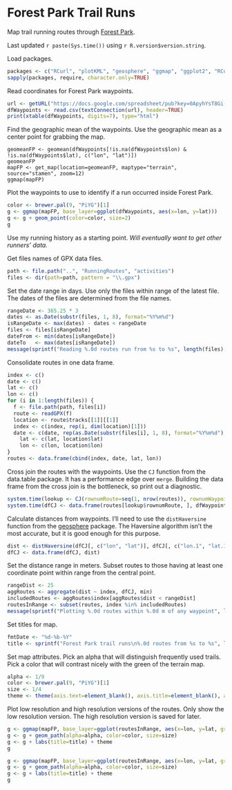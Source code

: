 Forest Park Trail Runs
======================
Map trail running routes through [Forest Park](http://www.portlandoregon.gov/parks/finder/index.cfm?&propertyid=127&action=ViewPark).

Last updated `r paste(Sys.time())` using `r R.version$version.string`.


Load packages.
```r
packages <- c("RCurl", "plotKML", "geosphere", "ggmap", "ggplot2", "RColorBrewer", "xtable", "data.table")
sapply(packages, require, character.only=TRUE)
```


Read coordinates for Forest Park waypoints.
```r
url <- getURL("https://docs.google.com/spreadsheet/pub?key=0ApyhYsT8Gi-EdFBUYk4wb0UyYlUweHg1SHlfX3VHV1E&single=true&gid=1&output=csv", cainfo = system.file("CurlSSL", "cacert.pem", package = "RCurl"))
dfWaypoints <- read.csv(textConnection(url), header=TRUE)
print(xtable(dfWaypoints, digits=7), type="html")
```

Find the geographic mean of the waypoints. Use the geographic mean as a center point for grabbing the map.
```rmapForestParkBare
geomeanFP <- geomean(dfWaypoints[!is.na(dfWaypoints$lon) & !is.na(dfWaypoints$lat), c("lon", "lat")])
geomeanFP
mapFP <- get_map(location=geomeanFP, maptype="terrain", source="stamen", zoom=12)
ggmap(mapFP)
```

Plot the waypoints to use to identify if a run occurred inside Forest Park.
```r
color <- brewer.pal(9, "PiYG")[1]
g <- ggmap(mapFP, base_layer=ggplot(dfWaypoints, aes(x=lon, y=lat)))
g <- g + geom_point(color=color, size=2)
g
```

Use my running history as a starting point. *Will eventually want to get other runners' data.*

Get files names of GPX data files.
```r
path <- file.path("..", "RunningRoutes", "activities")
files <- dir(path=path, pattern = "\\.gpx")
```
Set the date range in days. Use only the files within range of the latest file. The dates of the files are determined from the file names.
```r
rangeDate <- 365.25 * 3
dates <- as.Date(substr(files, 1, 8), format="%Y%m%d")
isRangeDate <- max(dates) - dates < rangeDate
files <- files[isRangeDate]
dateFrom <- min(dates[isRangeDate])
dateTo   <- max(dates[isRangeDate])
message(sprintf("Reading %.0d routes run from %s to %s", length(files), dateFrom, dateTo))
```
Consolidate routes in one data frame.
```r
index <- c()
date <- c()
lat <- c()
lon <- c()
for (i in 1:length(files)) {
  f <- file.path(path, files[i])
  route <- readGPX(f)
  location <- route$tracks[[1]][[1]]
  index <- c(index, rep(i, dim(location)[1]))
  date <- c(date, rep(as.Date(substr(files[i], 1, 8), format="%Y%m%d"), dim(location)[1]))
	lat <- c(lat, location$lat)
	lon <- c(lon, location$lon)
}
routes <- data.frame(cbind(index, date, lat, lon))
```

Cross join the routes with the waypoints. Use the `CJ` function from the data.table package. It has a performance edge over `merge`. Building the data frame from the cross join is the bottleneck, so print out a diagnostic.
```r
system.time(lookup <- CJ(rownumRoute=seq(1, nrow(routes)), rownumWaypoint=seq(1, nrow(dfWaypoints))))
system.time(dfCJ <- data.frame(routes[lookup$rownumRoute, ], dfWaypoints[lookup$rownumWaypoint, ]))
```

Calculate distances from waypoints. I'll need to use the `distHaversine` function from the [geosphere](http://www.inside-r.org/packages/cran/geosphere) package. The Haversine algorithm isn't the most accurate, but it is good enough for this purpose.
```r
dist <- distHaversine(dfCJ[, c("lon", "lat")], dfCJ[, c("lon.1", "lat.1")])
dfCJ <- data.frame(dfCJ, dist)
```
Set the distance range in meters. Subset routes to those having at least one coordinate point within range from the central point.
```r
rangeDist <- 25
aggRoutes <- aggregate(dist ~ index, dfCJ, min)
includedRoutes <- aggRoutes$index[aggRoutes$dist < rangeDist]
routesInRange <- subset(routes, index %in% includedRoutes)
message(sprintf("Plotting %.0d routes within %.0d m of any waypoint", length(includedRoutes), rangeDist))
```
Set titles for map.
```r
fmtDate <- "%d-%b-%Y"
title <- sprintf("Forest Park trail runs\n%.0d routes from %s to %s", length(includedRoutes), format(dateFrom, fmtDate), format(dateTo, fmtDate))
```
Set map attributes. Pick an alpha that will distinguish frequently used trails. Pick a color that will contrast nicely with the green of the terrain map.
```r
alpha <- 1/9
color <- brewer.pal(9, "PiYG")[1]
size <- 1/4
theme <- theme(axis.text=element_blank(), axis.title=element_blank(), axis.ticks=element_blank())
```
Plot low resolution and high resolution versions of the routes. Only show the low resolution version. The high resolution version is saved for later.
```r
g <- ggmap(mapFP, base_layer=ggplot(routesInRange, aes(x=lon, y=lat, group=index)))
g <- g + geom_path(alpha=alpha, color=color, size=size)
g <- g + labs(title=title) + theme
g
```
```r
g <- ggmap(mapFP, base_layer=ggplot(routesInRange, aes(x=lon, y=lat, group=index)))
g <- g + geom_path(alpha=alpha, color=color, size=size)
g <- g + labs(title=title) + theme
g
```
